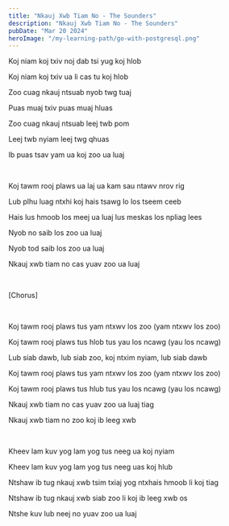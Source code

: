 ```yaml
---
title: "Nkauj Xwb Tiam No - The Sounders"
description: "Nkauj Xwb Tiam No - The Sounders"
pubDate: "Mar 20 2024"
heroImage: "/my-learning-path/go-with-postgresql.png"
---
```


Koj niam koj txiv noj dab tsi yug koj hlob

Koj niam koj txiv ua li cas tu koj hlob

Zoo cuag nkauj ntsuab nyob twg tuaj

Puas muaj txiv puas muaj hluas

Zoo cuag nkauj ntsuab leej twb pom

Leej twb nyiam leej twg qhuas

Ib puas tsav yam ua koj zoo ua luaj

<br />

Koj tawm rooj plaws ua laj ua kam sau ntawv nrov rig

Lub plhu luag ntxhi koj hais tsawg lo los tseem ceeb

Hais lus hmoob los meej ua luaj lus meskas los npliag lees

Nyob no saib los zoo ua luaj

Nyob tod saib los zoo ua luaj

Nkauj xwb tiam no cas yuav zoo ua luaj

<br />

[Chorus]

<br />

Koj tawm rooj plaws tus yam ntxwv los zoo (yam ntxwv los zoo)

Koj tawm rooj plaws tus hlob tus yau los ncawg (yau los ncawg)

Lub siab dawb, lub siab zoo, koj ntxim nyiam, lub siab dawb

Koj tawm rooj plaws tus yam ntxwv los zoo (yam ntxwv los zoo)

Koj tawm rooj plaws tus hlub tus yau los ncawg (yau los ncawg)

Nkauj xwb tiam no cas yuav zoo ua luaj tiag

Nkauj xwb tiam no zoo koj ib leeg xwb

<br />

Kheev lam kuv yog lam yog tus neeg ua koj nyiam

Kheev lam kuv yog lam yog tus neeg uas koj hlub

Ntshaw ib tug nkauj xwb tsim txiaj yog ntxhais hmoob li koj tiag

Ntshaw ib tug nkauj xwb siab zoo li koj ib leeg xwb os

Ntshe kuv lub neej no yuav zoo ua luaj
